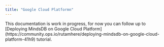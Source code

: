 ```yaml
---
title: "Google Cloud Platformn"
---
```


<Warning>
  This documentation is work in progress, for now you can follow up to
  [Deploying MindsDB on Google Cloud
  Platform](https://community.ops.io/rutamhere/deploying-mindsdb-on-google-cloud-platform-41h9)
  tutorial.
</Warning>
